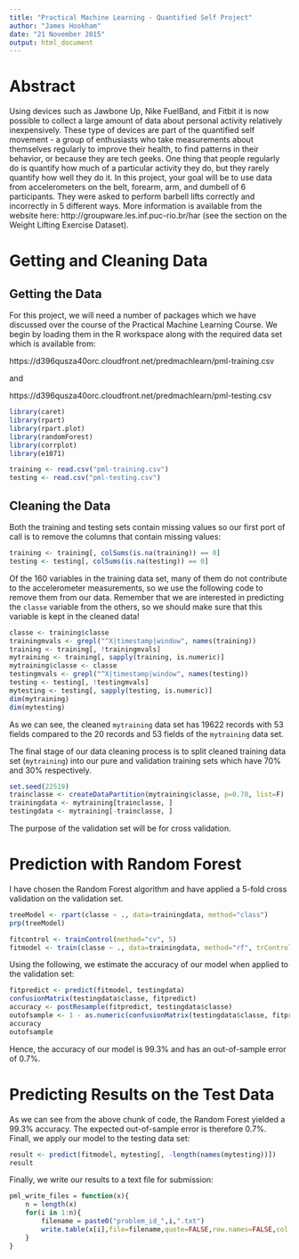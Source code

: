 ```yaml
---
title: "Practical Machine Learning - Quantified Self Project"
author: "James Hookham"
date: "21 November 2015"
output: html_document
---
```


# Abstract

Using devices such as Jawbone Up, Nike FuelBand, and Fitbit it is now possible to collect a large amount of data about personal activity relatively inexpensively. These type of devices are part of the quantified self movement - a group of enthusiasts who take measurements about themselves regularly to improve their health, to find patterns in their behavior, or because they are tech geeks. One thing that people regularly do is quantify how much of a particular activity they do, but they rarely quantify how well they do it. In this project, your goal will be to use data from accelerometers on the belt, forearm, arm, and dumbell of 6 participants. They were asked to perform barbell lifts correctly and incorrectly in 5 different ways. More information is available from the website here: http://groupware.les.inf.puc-rio.br/har (see the section on the Weight Lifting Exercise Dataset).

# Getting and Cleaning Data

## Getting the Data

For this project, we will need a number of packages which we have discussed over the course of the Practical Machine Learning Course. We begin by loading them in the R workspace along with the required data set which is available from:

https://d396qusza40orc.cloudfront.net/predmachlearn/pml-training.csv

and

https://d396qusza40orc.cloudfront.net/predmachlearn/pml-testing.csv

```r
library(caret)
library(rpart)
library(rpart.plot)
library(randomForest)
library(corrplot)
library(e1071)

training <- read.csv("pml-training.csv")
testing <- read.csv("pml-testing.csv")
```

## Cleaning the Data

Both the training and testing sets contain missing values so our first port of call is to remove the columns that contain missing values: 

```r
training <- training[, colSums(is.na(training)) == 0] 
testing <- testing[, colSums(is.na(testing)) == 0] 
```

Of the 160 variables in the training data set, many of them do not contribute to the accelerometer measurements, so we use the following code to remove them from our data. Remember that we are interested in predicting the ```classe``` variable from the others, so we should make sure that this variable is kept in the cleaned data!

```r
classe <- training$classe
trainingmvals <- grepl("^X|timestamp|window", names(training))
training <- training[, !trainingmvals]
mytraining <- training[, sapply(training, is.numeric)]
mytraining$classe <- classe
testingmvals <- grepl("^X|timestamp|window", names(testing))
testing <- testing[, !testingmvals]
mytesting <- testing[, sapply(testing, is.numeric)]
dim(mytraining)
dim(mytesting)
```

As we can see, the cleaned ```mytraining``` data set has 19622 records with 53 fields compared to the 20 records and 53 fields of the ```mytraining``` data set. 

The final stage of our data cleaning process is to split cleaned training data set (```mytraining```) into our pure and validation training sets which have 70% and 30% respectively. 

```r
set.seed(22519) 
trainclasse <- createDataPartition(mytraining$classe, p=0.70, list=F)
trainingdata <- mytraining[trainclasse, ]
testingdata <- mytraining[-trainclasse, ]
```

The purpose of the validation set will be for cross validation.

# Prediction with Random Forest

I have chosen the Random Forest algorithm and have applied a 5-fold cross validation on the validation set. 

```r
treeModel <- rpart(classe ~ ., data=trainingdata, method="class")
prp(treeModel)
```

```r
fitcontrol <- trainControl(method="cv", 5)
fitmodel <- train(classe ~ ., data=trainingdata, method="rf", trControl=fitcontrol, ntree=250)
```

Using the following, we estimate the accuracy of our model when applied to the validation set:

```r
fitpredict <- predict(fitmodel, testingdata)
confusionMatrix(testingdata$classe, fitpredict)
accuracy <- postResample(fitpredict, testingdata$classe)
outofsample <- 1 - as.numeric(confusionMatrix(testingdata$classe, fitpredict)$overall[1])
accuracy
outofsample
```

Hence, the accuracy of our model is 99.3% and has an out-of-sample error of 0.7%.

# Predicting Results on the Test Data

As we can see from the above chunk of code, the Random Forest yielded a 99.3% accuracy. The expected out-of-sample error is therefore 0.7%. Finall, we apply our model to the testing data set:

```r
result <- predict(fitmodel, mytesting[, -length(names(mytesting))])
result
```

Finally, we write our results to a text file for submission:

```r
pml_write_files = function(x){
    n = length(x)
    for(i in 1:n){
        filename = paste0("problem_id_",i,".txt")
        write.table(x[i],file=filename,quote=FALSE,row.names=FALSE,col.names=FALSE)
    }
}

```